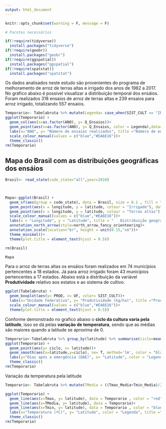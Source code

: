 ```yaml
---
output: html_document
---
```

```r
knitr::opts_chunk$set(warning = F, message = F)
```

```r
# Pacotes necessários

if(!require(tidyverse))
  install.packages("tidyverse")
if(!require(geobr)) 
  install.packages("geobr")
if(!require(ggspatial)) 
  install.packages("ggspatial")
if(!require(spatstat)) 
  install.packages("spatstat") 

```


  Os dados analisados neste estudo são provenientes do programa de melhoramento de arroz de terras altas e irrigado dos anos de 1982 a 2017. No gráfico abaixo é possivel visualizar a distribuição temporal dos ensáios. Foram realizados 318 ensaios de arroz de terras altas e 239 ensaios para arroz irrigado, totalizando 557 ensaios.
  
```r
Temporario<- Tabelabruta %>% mutate(Legenda= case_when(SIST_CULT == "IRRIGATED" ~ "Irrigado", SIST_CULT == "UPLAND" ~ "Terras altas")) %>% group_by(ANO, Legenda) %>% summarise(Q_Ensaios= length(unique(ID_ENSAIO)))
ggplot(Temporario) +
  geom_col(aes(x=as.factor(ANO), y= Q_Ensaios))+
  geom_point(aes(x=as.factor(ANO), y= Q_Ensaios, color = Legenda),data= Temporario)+
  labs(x="ANO", y= "Número de ensaios realizados", title ="Número de ensaios realizados por ano", color = "Legenda")+
  scale_colour_manual(values = c("blue","#EA6E16"))+
  theme_classic()
rm(Temporario)
```
  
    
  
## Mapa do Brasil com as distribuições geográficas dos ensáios

```r
Brasil<- read_state(code_state="all",year=2010)


  
Mapa<-ggplot(Brasil) +
  geom_sf(aes(group = code_state), data = Brasil, size = 0.1 , fill = "#FFF7C2") +
  geom_point(aes(x = longitude, y = latitude, colour = "Irrigado"), data = TabelabrutaIRR, size = 1L)+
  geom_point(aes(x = longitude, y = latitude, colour = "Terras altas"), data = TabelabrutaTA, size = 1L)+
  scale_colour_manual(values = c("blue","#EA6E16"))+
  labs(x = "Longitude", y = "Latitude", title = "   Distribuição geográfica dos ensaios", color = "Legenda") +
  annotation_north_arrow(style=north_arrow_fancy_orienteering)+
  annotation_scale(location="br", height = unit(0.15,"cm"))+
  theme_minimal()+
  theme(plot.title = element_text(hjust = 0.5))

rm(Brasil)

```
```r
Mapa
```
 
   Para o arroz de terras altas os ensáios foram realizados em 74 municípios pertencentes a 18 estados. Já para arroz irrigado foram 43 municípios pertencentes a 17 estados. Abaixo está a distribuição da variável **Produtividade** relativo aos estatos e ao sistema de cultivo.
  
```r
ggplot(Tabelabruta) +
  geom_boxplot(aes(y= PROD, x= UF, color= SIST_CULT))+
  labs(x="Unidade Federativa", y= "Produtividade (kg/ha)", title ="Produtividade de arroz em terras altas e irrigado por Unidade Federativa" , color = "Legenda")+
  scale_colour_manual(values = c("blue","#EA6E16"))+
  theme(plot.title = element_text(hjust = 0.5))
```

  Conforme demonstrado no grafico abaixo o **ciclo da cultura varia pela latitude**, isso se dá pelas **variação de temperatura**, sendo que as médias são maiores quando a latitude se aproxima de 0.
    

```r

Temporario<-Tabelabruta %>% group_by(latitude) %>% summarise(ciclo=mean(MF_E))
ggplot(Temporario) +
  geom_point(aes(y= ciclo, x= latitude))+
  geom_smooth(aes(x=latitude,y=ciclo), se= T, method='lm', color = "black")+
  labs(y="Dias após a emergência (DAE)", x= "Latitude", color = "Legenda", title ="Correlação do ciclo da cultura com a Latitude")+
  theme_classic()
rm(Temporario)
```

Variação da temperatura pela latitude
  
```r
Temporario<- Tabelabruta %>% mutate(TMedia = ((Tmax_Media+Tmin_Media)/2)) %>% group_by(latitude) %>% summarise(TMedia = mean(TMedia), Tmax = mean(Tmax_Media), Tmin = mean(Tmin_Media), CICLO = (mean(Tabelabruta$MF_E)))

ggplot(Temporario) +
  geom_line(aes(x=Tmax, y= latitude), data = Temporario , color = "red")+
  geom_line(aes(x=TMedia, y= latitude), data = Temporario)+
  geom_line(aes(x=Tmin, y= latitude), data = Temporario , color = "blue")+
  labs(x="Temperatura (ºC)", y= "Latitude", color = "Legenda", title ="Variação da temperatura média minima, média e média maxima pela Latitude")+
  theme_classic()
rm(Temporario)
```